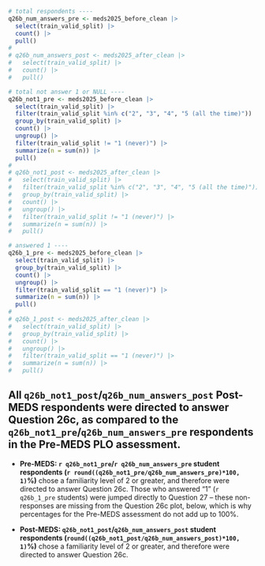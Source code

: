 ```r
# total respondents ----
q26b_num_answers_pre <- meds2025_before_clean |>
  select(train_valid_split) |>
  count() |>
  pull()
# 
# q26b_num_answers_post <- meds2025_after_clean |>
#   select(train_valid_split) |>
#   count() |>
#   pull()

# total not answer 1 or NULL ----
q26b_not1_pre <- meds2025_before_clean |>
  select(train_valid_split) |>
  filter(train_valid_split %in% c("2", "3", "4", "5 (all the time)")) |> 
  group_by(train_valid_split) |>
  count() |>
  ungroup() |>
  filter(train_valid_split != "1 (never)") |>
  summarize(n = sum(n)) |>
  pull()
# 
# q26b_not1_post <- meds2025_after_clean |>
#   select(train_valid_split) |>
#   filter(train_valid_split %in% c("2", "3", "4", "5 (all the time)")) |> 
#   group_by(train_valid_split) |>
#   count() |>
#   ungroup() |>
#   filter(train_valid_split != "1 (never)") |>
#   summarize(n = sum(n)) |>
#   pull()

# answered 1 ----
q26b_1_pre <- meds2025_before_clean |>
  select(train_valid_split) |>
  group_by(train_valid_split) |>
  count() |>
  ungroup() |>
  filter(train_valid_split == "1 (never)") |>
  summarize(n = sum(n)) |>
  pull()
# 
# q26b_1_post <- meds2025_after_clean |>
#   select(train_valid_split) |>
#   group_by(train_valid_split) |>
#   count() |>
#   ungroup() |>
#   filter(train_valid_split == "1 (never)") |>
#   summarize(n = sum(n)) |>
#   pull()
```

::: {.callout-note}
## All `q26b_not1_post`/`q26b_num_answers_post` Post-MEDS respondents were directed to answer Question 26c, as compared to the `q26b_not1_pre`/`q26b_num_answers_pre` respondents in the Pre-MEDS PLO assessment.

- **Pre-MEDS: `r q26b_not1_pre`/`r q26b_num_answers_pre` student respondents (`r round((q26b_not1_pre/q26b_num_answers_pre)*100, 1)`%)** chose a familiarity level of 2 or greater, and therefore were directed to answer Question 26c. Those who answered "1" (`r q26b_1_pre` students) were jumped directly to Question 27 – these non-responses are missing from the Question 26c plot, below, which is why percentages for the Pre-MEDS assessment do not add up to 100%.

- **Post-MEDS: `q26b_not1_post`/`q26b_num_answers_post` student respondents (`round((q26b_not1_post/q26b_num_answers_post)*100, 1)`%)** chose a familiarity level of 2 or greater, and therefore were directed to answer Question 26c.
:::